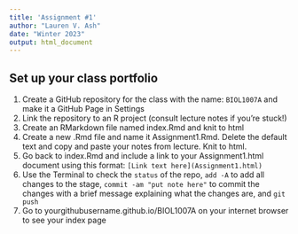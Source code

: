 ```yaml
---
title: 'Assignment #1'
author: "Lauren V. Ash"
date: "Winter 2023"
output: html_document
---
```


## Set up your class portfolio  

1. Create a GitHub repository for the class with the name: `BIOL1007A` and make it a GitHub Page in Settings    
2. Link the repository to an R project (consult lecture notes if you're stuck!) 
3. Create an RMarkdown file named index.Rmd and knit to html  
4. Create a new .Rmd file and name it Assignment1.Rmd. Delete the default text and copy and paste your notes from lecture. Knit to html.  
5. Go back to index.Rmd and include a link to your Assignment1.html document using this format: `[Link text here](Assignment1.html)`  
6. Use the Terminal to check the `status` of the repo, `add -A` to add all changes to the stage, `commit -am "put note here"` to commit the changes with a brief message explaining what the changes are, and `git push`  
7. Go to yourgithubusername.github.io/BIOL1007A on your internet browser to see your index page  

